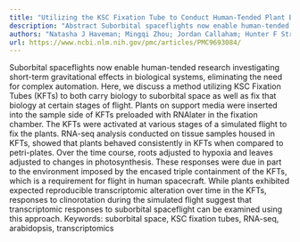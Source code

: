 ```yaml
---
title: "Utilizing the KSC Fixation Tube to Conduct Human-Tended Plant Biology Experiments on a Suborbital Spaceflight"
description: "Abstract Suborbital spaceflights now enable human-tended research investigating short-term gravitational effects in biological systems, eliminating the need for complex automation. Here, we discuss a ..."
authors: "Natasha J Haveman; Mingqi Zhou; Jordan Callaham; Hunter F Strickland; Donald Houze; Susan Manning-Roach; Gerard Newsham; Anna-Lisa Paul; Robert J Ferl; Karl H Hasenstein; Elizabeth Kordyum"
url: https://www.ncbi.nlm.nih.gov/pmc/articles/PMC9693084/
---
```


Suborbital spaceflights now enable human-tended research investigating short-term gravitational effects in biological systems, eliminating the need for complex automation. Here, we discuss a method utilizing KSC Fixation Tubes (KFTs) to both carry biology to suborbital space as well as fix that biology at certain stages of flight. Plants on support media were inserted into the sample side of KFTs preloaded with RNAlater in the fixation chamber. The KFTs were activated at various stages of a simulated flight to fix the plants. RNA-seq analysis conducted on tissue samples housed in KFTs, showed that plants behaved consistently in KFTs when compared to petri-plates. Over the time course, roots adjusted to hypoxia and leaves adjusted to changes in photosynthesis. These responses were due in part to the environment imposed by the encased triple containment of the KFTs, which is a requirement for flight in human spacecraft. While plants exhibited expected reproducible transcriptomic alteration over time in the KFTs, responses to clinorotation during the simulated flight suggest that transcriptomic responses to suborbital spaceflight can be examined using this approach. Keywords: suborbital space, KSC fixation tubes, RNA-seq, arabidopsis, transcriptomics
